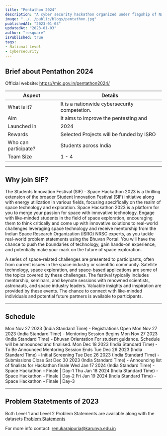 ```yaml
---
title: "Pentathon 2024"
description: "A cyber security hackathon organized under flagship of National Critical Information Infrastructure Protection Center (NCIIPC)"
image: "../../public/blogs/pentathon.jpg"
publishedAt: "2023-01-03"
updatedAt: "2023-01-03"
author: "resquare"
isPublished: true
tags:
- National Level
- Cybersecurity
---
```



## Brief about Pentathon 2024

Official website: https://mic.gov.in/pentathon2024/

| Aspect               | Details       |
| ----------------------- | ------------ | 
| What is it?  | It is a nationwide cybersecurity competetion.  |
| Aim | It aims to improve the pentesting and    |
| Launched in | 2024 |
| Rewards | Selected Projects will be funded by ISRO |
| Who can participate? | Students across India |
| Team Size | 1 - 4 |

---

## Why join SIF?

The Students Innovation Festival (SIF) - Space Hackathon 2023 is a thrilling extension of the broader Student Innovation Festival (SIF) initiative along with energy utilization in various fields, focusing specifically on the realm of space technology and exploration. Space Hackathon 2023 is a platform for you to merge your passion for space with innovative technology. Engage with like-minded students in the field of space exploration, encouraging them to think critically and come up with innovative solutions to real-world challenges leveraging space technology and receive mentorship from the Indian Space Research Organization (ISRO) NRSC experts, as you tackle real-world problem statements using the Bhuvan Portal. You will have the chance to push the boundaries of technology, gain hands-on experience, and potentially make your mark on the future of space exploration.

A series of space-related challenges are presented to participants, often from current issues in the space industry or scientific community. Satellite technology, space exploration, and space-based applications are some of the topics covered by these challenges. The festival typically includes mentorship, seminars, and keynote sessions with renowned scientists, astronauts, and space industry leaders. Valuable insights and inspiration are provided by these events. The chance to connect with like-minded individuals and potential future partners is available to participants.

---

## Schedule

Mon Nov 27 2023 (India Standard Time) - Registrations Open
Mon Nov 27 2023 (India Standard Time) - Mentoring Session Begins
Mon Nov 27 2023 (India Standard Time) - Bhuvan Orientation For student guidance. Schedule will be announced and finalised.
Mon Dec 18 2023 (India Standard Time) - To Be Announced Mentoring Session Ends
Tue Dec 26 2023 (India Standard Time) - Initial Screening
Tue Dec 26 2023 (India Standard Time) - Submissions Close
Sat Dec 30 2023 (India Standard Time) - Announcing list of finalists for Hackathon finale
Wed Jan 17 2024 (India Standard Time) - Space Hackathon – Finale | Day-1
Thu Jan 18 2024 (India Standard Time) - Space Hackathon – Finale | Day-2
Fri Jan 19 2024 (India Standard Time) - Space Hackathon – Finale | Day-3

---

## Problem Statetments of 2023

Both Level 1 and Level 2 Problem Statements are available along with the datasets
[Problem Statements](https://docs.google.com/spreadsheets/d/1YFepXH-MrwpQZAyHQpMaeaLGByyObAY0O65ht5oTKeg/edit?usp=sharing)


For more info contact: renukarajpuria@karunya.edu.in
